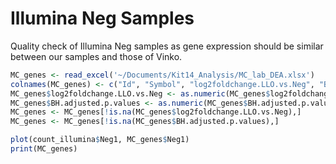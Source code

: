 # Illumina Neg Samples

Quality check of Illumina Neg samples as gene expression should be similar between our samples and those of Vinko.


```r
MC_genes <- read_excel('~/Documents/Kit14_Analysis/MC_lab_DEA.xlsx')
colnames(MC_genes) <- c("Id", "Symbol", "log2foldchange.LLO.vs.Neg", "BH.adjusted.p.values")
MC_genes$log2foldchange.LLO.vs.Neg <- as.numeric(MC_genes$log2foldchange.LLO.vs.Neg)    
MC_genes$BH.adjusted.p.values <- as.numeric(MC_genes$BH.adjusted.p.values)    
MC_genes <- MC_genes[!is.na(MC_genes$log2foldchange.LLO.vs.Neg),]
MC_genes <- MC_genes[!is.na(MC_genes$BH.adjusted.p.values),]

plot(count_illumina$Neg1, MC_genes$Neg1)
print(MC_genes)
```

